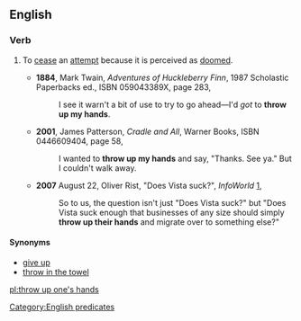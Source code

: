 ==English==

===Verb===
{{head|en|verb|head=to [[throw]] [[up]] [[one's]] [[hands]]}}

# {{intransitive}} To [[cease]] an [[attempt]] because it is perceived as [[doomed]].
#* '''1884''', Mark Twain, ''Adventures of Huckleberry Finn'', 1987 Scholastic Paperbacks ed., ISBN 059043389X, page 283,
#*: I see it warn't a bit of use to try to go ahead—I'd ''got'' to '''throw up my hands'''.
#* '''2001''', James Patterson, ''Cradle and All'', Warner Books, ISBN 0446609404, page 58,
#*: I wanted to '''throw up my hands''' and say, "Thanks. See ya." But I couldn't walk away.
#* '''2007''' August 22, Oliver Rist, "Does Vista suck?", ''InfoWorld'' [http://www.infoworld.com/article/07/08/22/34OPenterwin_1.html],
#*: So to us, the question isn't just "Does Vista suck?" but "Does Vista suck enough that businesses of any size should simply '''throw up their hands''' and migrate over to something else?"

====Synonyms====
* [[give up]]
* [[throw in the towel]]

[[Category:English predicates]]

[[pl:throw up one's hands]]